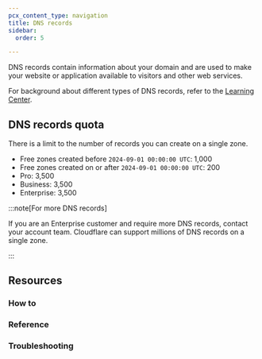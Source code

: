 ```yaml
---
pcx_content_type: navigation
title: DNS records
sidebar:
  order: 5

---
```



DNS records contain information about your domain and are used to make your website or application available to visitors and other web services.

For background about different types of DNS records, refer to the [Learning Center](https://www.cloudflare.com/learning/dns/dns-records/).

## DNS records quota

There is a limit to the number of records you can create on a single <GlossaryTooltip term="DNS zone">zone</GlossaryTooltip>.

- Free zones created before `2024-09-01 00:00:00 UTC`: 1,000
- Free zones created on or after `2024-09-01 00:00:00 UTC`: 200
- Pro: 3,500
- Business: 3,500
- Enterprise: 3,500

:::note[For more DNS records]

If you are an Enterprise customer and require more DNS records, contact your account team. Cloudflare can support millions of DNS records on a single zone.

:::

## Resources

### How to
<DirectoryListing folder="dns/manage-dns-records/how-to" />

### Reference
<DirectoryListing folder="dns/manage-dns-records/reference" />

### Troubleshooting
<DirectoryListing folder="dns/manage-dns-records/troubleshooting" />